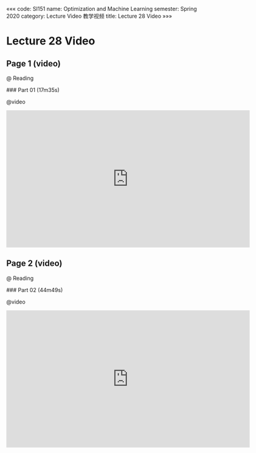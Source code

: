 «««
code: SI151
name: Optimization and Machine Learning
semester: Spring 2020
category: Lecture Video 教学视频
title: Lecture 28 Video
»»»

# Lecture 28 Video

## Page 1 (video)

@ Reading

<div class="markdown-body">
### Part 01 (17m35s)
</div>

@video

<iframe src="https://watchsb.com/e/w3a4rmm9n034.html" frameborder=0 marginwidth=0 marginheight=0 scrolling=no width=640 height=360 allowfullscreen></iframe>


## Page 2 (video)

@ Reading

<div class="markdown-body">
### Part 02 (44m49s)
</div>

@video

<iframe src="https://watchsb.com/e/3d0vmnn5z3hq.html" frameborder=0 marginwidth=0 marginheight=0 scrolling=no width=640 height=360 allowfullscreen></iframe>



